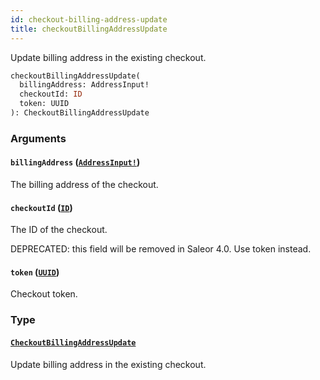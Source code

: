 ```yaml
---
id: checkout-billing-address-update
title: checkoutBillingAddressUpdate
---
```


Update billing address in the existing checkout.

```graphql
checkoutBillingAddressUpdate(
  billingAddress: AddressInput!
  checkoutId: ID
  token: UUID
): CheckoutBillingAddressUpdate

```

### Arguments

#### `billingAddress` ([`AddressInput!`](/developer/api-reference/inputs/address-input))

The billing address of the checkout.

#### `checkoutId` ([`ID`](/developer/api-reference/scalars/id))

The ID of the checkout.

DEPRECATED: this field will be removed in Saleor 4.0. Use token instead.

#### `token` ([`UUID`](/developer/api-reference/scalars/uuid))

Checkout token.

### Type

#### [`CheckoutBillingAddressUpdate`](/developer/api-reference/objects/checkout-billing-address-update)

Update billing address in the existing checkout.
